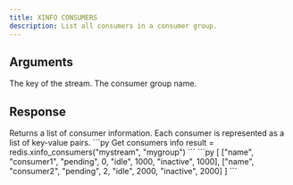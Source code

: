 ```yaml
---
title: XINFO CONSUMERS
description: List all consumers in a consumer group.
---
```


## Arguments

<ParamField body="key" type="str" required>
  The key of the stream.
</ParamField>

<ParamField body="group" type="str" required>
  The consumer group name.
</ParamField>

## Response

<ResponseField type="List[List[Any]]">
  Returns a list of consumer information. Each consumer is represented as a list of key-value pairs.
</ResponseField>

<RequestExample>
```py Get consumers info
result = redis.xinfo_consumers("mystream", "mygroup")
```
</RequestExample>

<ResponseExample>
```py
[
  ["name", "consumer1", "pending", 0, "idle", 1000, "inactive", 1000],
  ["name", "consumer2", "pending", 2, "idle", 2000, "inactive", 2000]
]
```
</ResponseExample>